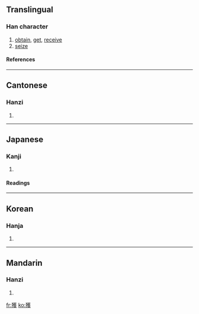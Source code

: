 {{see|获}}

==Translingual==
===Han character===
{{Han char|rn=94|rad=犬|as=14|sn=17|four=4424<sub>7</sub>|canj=大竹廿人水 (KHTOE)}}
# [[obtain]], [[get]], [[receive]]
# [[seize]]
====References====
{{Han ref|kx=0720.190|dkj=20758|dj=1132.060|hdz=21370.060|uh=7372|ud=29554|bh=C0F2|bd=49394}}

----
==Cantonese==
===Hanzi===
{{yue-hanzi|jyut=|y=wok6}}
# {{defn|Cantonese}}

----
==Japanese==
===Kanji===
{{ja-kanji|grade=c|rs=犬14}}
# {{defn|Japanese}} 
====Readings====
{{ja-readings|on=[[かく]] (kaku)|kun=[[える]] (eru)}}

----
==Korean==
===Hanja===
{{ko-hanja|hangeul=[[획]], [[확]]|eumhun=|rv=hoek, hwak|mr=hoek, hwak|y=hoyk, hwak}}
# {{defn|Korean}}

----
==Mandarin==
===Hanzi===
{{cmn-hanzi|sim=获|pin=[[huò]] ([[huo4]]), [[měng]] ([[meng3]])|wg=huo<sup>4</sup>, meng<sup>3</sup>}}
# {{defn|Mandarin}}

[[fr:獲]]
[[ko:獲]]